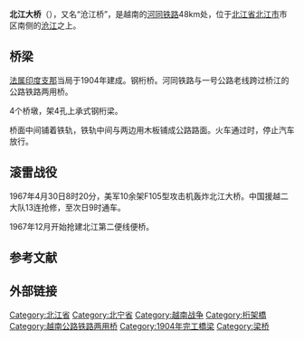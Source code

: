 {{Infobox military conflict
| conflict    = 北江大桥
| partof      = [[越南战争|越南战争]]
| image       =  
| caption     =  
| date        =  
| place       = {{coord|21|12|18.78|N|106|5|28.14|E|type:landmark|display=inline,title}}<br>位于越南[[北江省|北江省]][[北江市|北江市]]南侧的[[沧江|沧江]]之上
| result      =  
| combatant1  = {{flagu|United States}} [[美国|美国]]
| combatant2  = {{flagicon|Vietnam}} [[越南民主共和国|越南民主共和国]]
| strength1   = 
| strength2   = 
| casualties1 =  
| casualties2 =  
| campaignbox = 
}}

'''北江大桥'''（{{lang-vi|Sông Thương}}），又名“沧江桥”，是越南的[[河同铁路|河同铁路]]48km处，位于[[北江省|北江省]][[北江市|北江市]]市区南侧的[[沧江|沧江]]之上。

==桥梁==
[[法属印度支那|法属印度支那]]当局于1904年建成。钢桁桥。河同铁路与一号公路老线跨过桥江的公路铁路两用桥。

4个桥墩，架4孔上承式钢桁梁。 

桥面中间铺着铁轨，铁轨中间与两边用木板铺成公路路面。火车通过时，停止汽车放行。
==滚雷战役== 
1967年4月30日8时20分，美军10余架F105型攻击机轰炸北江大桥。中国援越二大队13连抢修，至次日9时通车。

1967年12月开始抢建北江第二便线便桥。

==参考文献==
{{reflist}}
 
==外部链接== 

[[Category:北江省|Category:北江省]]
[[Category:北宁省|Category:北宁省]]
[[Category:越南战争|Category:越南战争]]
[[Category:桁架橋|Category:桁架橋]]
[[Category:越南公路铁路两用桥|Category:越南公路铁路两用桥]]
[[Category:1904年完工橋梁|Category:1904年完工橋梁]]
[[Category:梁桥|Category:梁桥]]